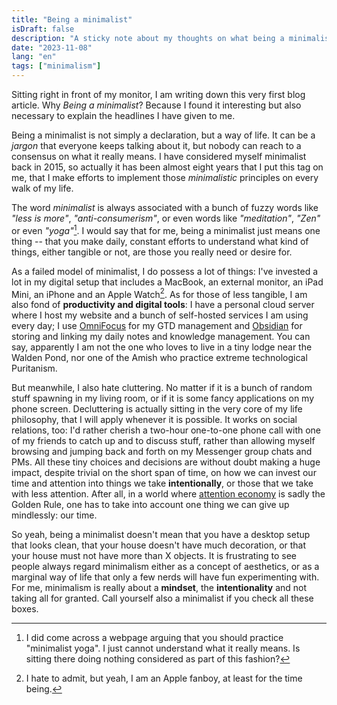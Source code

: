 ```yaml
---
title: "Being a minimalist"
isDraft: false
description: "A sticky note about my thoughts on what being a minimalist means."
date: "2023-11-08"
lang: "en"
tags: ["minimalism"]
---
```


Sitting right in front of my monitor, I am writing down this very first blog article. Why _Being a minimalist_? Because I found it interesting but also necessary to explain the headlines I have given to me.

Being a minimalist is not simply a declaration, but a way of life. It can be a _jargon_ that everyone keeps talking about it, but nobody can reach to a consensus on what it really means. I have considered myself minimalist back in 2015, so actually it has been almost eight years that I put this tag on me, that I make efforts to implement those _minimalistic_ principles on every walk of my life.

The word _minimalist_ is always associated with a bunch of fuzzy words like _"less is more"_, _"anti-consumerism"_, or even words like _"meditation"_, _"Zen"_ or even _"yoga"_[^1]. I would say that for me, being a minimalist just means one thing -- that you make daily, constant efforts to understand what kind of things, either tangible or not, are those you really need or desire for.

[^1]: I did come across a webpage arguing that you should practice "minimalist yoga". I just cannot understand what it really means. Is sitting there doing nothing considered as part of this fashion?

As a failed model of minimalist, I do possess a lot of things: I've invested a lot in my digital setup that includes a MacBook, an external monitor, an iPad Mini, an iPhone and an Apple Watch[^2]. As for those of less tangible, I am also fond of **productivity and digital tools**: I have a personal cloud server where I host my website and a bunch of self-hosted services I am using every day; I use [OmniFocus](https://www.omnigroup.com/omnifocus/) for my GTD management and [Obsidian](https://obsidian.md/) for storing and linking my daily notes and knowledge management. You can say, apparently I am not the one who loves to live in a tiny lodge near the Walden Pond, nor one of the Amish who practice extreme technological Puritanism.

But meanwhile, I also hate cluttering. No matter if it is a bunch of random stuff spawning in my living room, or if it is some fancy applications on my phone screen. Decluttering is actually sitting in the very core of my life philosophy, that I will apply whenever it is possible. It works on social relations, too: I'd rather cherish a two-hour one-to-one phone call with one of my friends to catch up and to discuss stuff, rather than allowing myself browsing and jumping back and forth on my Messenger group chats and PMs. All these tiny choices and decisions are without doubt making a huge impact, despite trivial on the short span of time, on how we can invest our time and attention into things we take **intentionally**, or those that we take with less attention. After all, in a world where [attention economy](https://en.wikipedia.org/wiki/Attention_economy) is sadly the Golden Rule, one has to take into account one thing we can give up mindlessly: our time.

So yeah, being a minimalist doesn't mean that you have a desktop setup that looks clean, that your house doesn't have much decoration, or that your house must not have more than X objects. It is frustrating to see people always regard minimalism either as a concept of aesthetics, or as a marginal way of life that only a few nerds will have fun experimenting with. For me, minimalism is really about a **mindset**, the **intentionality** and not taking all for granted. Call yourself also a minimalist if you check all these boxes.

[^2]: I hate to admit, but yeah, I am an Apple fanboy, at least for the time being.
